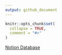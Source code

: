```yaml
---
output: github_document
---
```


<!-- README.md is generated from README.Rmd. Please edit that file -->

```r
knitr::opts_chunk$set(
  collapse = TRUE,
  comment = "#>"
)
```

[Notion Database](https://www.notion.so/PMx_Link-fe4109a335ec465cbd62cc9c0b2199d2)


